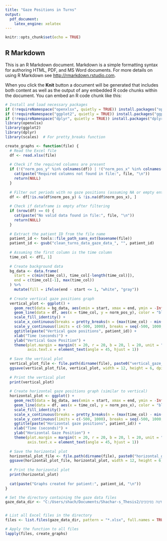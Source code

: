 ---
title: "Gaze Positions in Turns"
output: 
  pdf_document:
    latex_engine: xelatex
---


```{r setup, include=FALSE}
knitr::opts_chunk$set(echo = TRUE)
```

## R Markdown

This is an R Markdown document. Markdown is a simple formatting syntax for authoring HTML, PDF, and MS Word documents. For more details on using R Markdown see <http://rmarkdown.rstudio.com>.

When you click the **Knit** button a document will be generated that includes both content as well as the output of any embedded R code chunks within the document. You can embed an R code chunk like this:

```{r cars}
# Install and load necessary packages
if (!requireNamespace("openxlsx", quietly = TRUE)) install.packages("openxlsx")
if (!requireNamespace("ggplot2", quietly = TRUE)) install.packages("ggplot2")
if (!requireNamespace("dplyr", quietly = TRUE)) install.packages("dplyr")
library(openxlsx)
library(ggplot2)
library(dplyr)
library(scales)  # For pretty_breaks function

create_graphs <- function(file) {
  # Read the Excel file
  df <- read.xlsx(file)
  
  # Check if the required columns are present
  if (!("norm_pos_y" %in% colnames(df)) | !("norm_pos_x" %in% colnames(df))) {
    cat(paste("Required columns not found in file:", file, "\n"))
    return(NULL)
  }
  
  # Filter out periods with no gaze positions (assuming NA or empty entries)
  df <- df[!is.na(df$norm_pos_y) & !is.na(df$norm_pos_x), ]
  
  # Check if dataframe is empty after filtering
  if (nrow(df) == 0) {
    cat(paste("No valid data found in file:", file, "\n"))
    return(NULL)
  }
  
  # Extract the patient ID from the file name
  patient_id <- tools::file_path_sans_ext(basename(file))
  patient_id <- gsub("clean_turns_data_gaze_data_", "", patient_id)
  
  # Assuming the first column is the time column
  time_col <- df[, 1]
  
  # Create background data
  bg_data <- data.frame(
    start = c(min(time_col), time_col[-length(time_col)]),
    end = c(time_col[-1], max(time_col))
  ) %>%
    mutate(fill = ifelse(end - start <= 1, "white", "gray"))
  
  # Create vertical gaze positions graph
  vertical_plot <- ggplot() +
    geom_rect(data = bg_data, aes(xmin = start, xmax = end, ymin = -Inf, ymax = Inf, fill = fill), alpha = 0.3) +
    geom_line(data = df, aes(x = time_col, y = norm_pos_y), color = "blue", linewidth = 0.5, na.rm = TRUE) +
    scale_fill_identity() +
    scale_x_continuous(breaks = pretty_breaks(n = (max(time_col) - min(time_col)) / 20)) +
    scale_y_continuous(limits = c(-500, 1000), breaks = seq(-500, 1000, by = 250)) +
    ggtitle(paste("Vertical gaze positions", patient_id)) +
    xlab("Time (seconds)") +
    ylab("Vertical Gaze Position") +
    theme(plot.margin = margin(t = 20, r = 20, b = 20, l = 20, unit = "pt"),
          axis.text.x = element_text(angle = 45, hjust = 1))
  
  # Save the vertical plot
  vertical_plot_file <- file.path(dirname(file), paste0("vertical_gaze_", patient_id, ".png"))
  ggsave(vertical_plot_file, vertical_plot, width = 12, height = 6, dpi = 300)
  
  # Print the vertical plot
  print(vertical_plot)
  
  # Create horizontal gaze positions graph (similar to vertical)
  horizontal_plot <- ggplot() +
    geom_rect(data = bg_data, aes(xmin = start, xmax = end, ymin = -Inf, ymax = Inf, fill = fill), alpha = 0.3) +
    geom_line(data = df, aes(x = time_col, y = norm_pos_x), color = "blue", linewidth = 0.5, na.rm = TRUE) +
    scale_fill_identity() +
    scale_x_continuous(breaks = pretty_breaks(n = (max(time_col) - min(time_col)) / 20)) +
    scale_y_continuous(limits = c(-500, 1000), breaks = seq(-500, 1000, by = 250)) +
    ggtitle(paste("Horizontal gaze positions", patient_id)) +
    xlab("Time (seconds)") +
    ylab("Horizontal Gaze Position") +
    theme(plot.margin = margin(t = 20, r = 20, b = 20, l = 20, unit = "pt"),
          axis.text.x = element_text(angle = 45, hjust = 1))
  
  # Save the horizontal plot
  horizontal_plot_file <- file.path(dirname(file), paste0("horizontal_gaze_", patient_id, ".png"))
  ggsave(horizontal_plot_file, horizontal_plot, width = 12, height = 6, dpi = 300)
  
  # Print the horizontal plot
  print(horizontal_plot)
  
  cat(paste("Graphs created for patient:", patient_id, "\n"))
}

# Set the directory containing the gaze data files
gaze_data_dir <- "C:/Users/shach/Documents/Shachar-s_Thesis2/דטה בסיבובים/new_clean_outputs/non_turns_data"


# List all Excel files in the directory
files <- list.files(gaze_data_dir, pattern = "*.xlsx", full.names = TRUE)

# Apply the function to all files
lapply(files, create_graphs)

```


